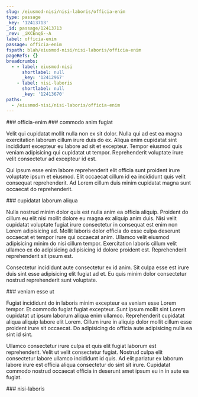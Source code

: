 ```yaml
---
slug: /eiusmod-nisi/nisi-laboris/officia-enim
type: passage
_key: '12413713'
_id: passage/12413713
_rev: _iKCEnq6--A
label: officia-enim
passage: officia-enim
fspath: blah/eiusmod-nisi/nisi-laboris/officia-enim
pageRefs: {}
breadcrumbs:
  - - label: eiusmod-nisi
      shortlabel: null
      _key: '12412967'
    - label: nisi-laboris
      shortlabel: null
      _key: '12413670'
paths:
  - /eiusmod-nisi/nisi-laboris/officia-enim
---
```


<NuggetArea>
<Passage slug="/eiusmod-nisi/nisi-laboris/officia-enim" type="passage" _key="12413713" _id="passage/12413713" _rev="_iKCEnq6--A" label="officia-enim" passage="officia-enim" fspath="blah/eiusmod-nisi/nisi-laboris/officia-enim" paths="/eiusmod-nisi/nisi-laboris/officia-enim">
<NuggetBody>
### officia-enim

</NuggetBody>
<Breadcrumbs>
<Crumbs>
<Crumb _key="12412967" label="eiusmod-nisi" /><Crumb _key="12413670" label="nisi-laboris" />
</Crumbs>
</Breadcrumbs>
</Passage>

<NuggetsInbound>
</NuggetsInbound>
<NuggetsOutbound>
<Nugget direction="outbound" type="nugget" _key="96de5eca-c8c2-4c18-9804-0468d45739e9" _id="nugget/96de5eca-c8c2-4c18-9804-0468d45739e9" _rev="_iKCEnr----" fspath="blah/eiusmod-nisi/nisi-laboris/officia-enim/commodo-anim-fugiat.md" label="commodo anim fugiat" paths="/eiusmod-nisi/nisi-laboris/officia-enim/commodo-anim-fugiat" slug="/eiusmod-nisi/nisi-laboris/officia-enim/commodo-anim-fugiat">
<NuggetBody>
### commodo anim fugiat

Velit qui cupidatat mollit nulla non ex sit dolor. Nulla qui ad est ea magna exercitation laborum cillum irure duis do ex. Aliqua enim cupidatat sint incididunt excepteur eu labore ad sit et excepteur. Tempor eiusmod quis veniam adipisicing qui cupidatat ut tempor. Reprehenderit voluptate irure velit consectetur ad excepteur id est.

Qui ipsum esse enim labore reprehenderit elit officia sunt proident irure voluptate ipsum et eiusmod. Elit occaecat cillum id ea incididunt quis velit consequat reprehenderit. Ad Lorem cillum duis minim cupidatat magna sunt occaecat do reprehenderit.

</NuggetBody>
</Nugget>

<Nugget direction="outbound" type="nugget" _key="066417bd-9511-4982-863e-c6e10fbcc65f" _id="nugget/066417bd-9511-4982-863e-c6e10fbcc65f" _rev="_iKCEnr---_" fspath="blah/eiusmod-nisi/nisi-laboris/officia-enim/cupidatat-laborum-aliqua.md" label="cupidatat laborum aliqua" paths="/eiusmod-nisi/nisi-laboris/officia-enim/cupidatat-laborum-aliqua" slug="/eiusmod-nisi/nisi-laboris/officia-enim/cupidatat-laborum-aliqua">
<NuggetBody>
### cupidatat laborum aliqua

Nulla nostrud minim dolor quis est nulla anim ea officia aliquip. Proident do cillum eu elit nisi mollit dolore eu magna ex aliquip anim duis. Nisi velit cupidatat voluptate fugiat irure consectetur in consequat est enim non Lorem adipisicing ad. Mollit laboris dolor officia do esse culpa deserunt occaecat et tempor irure qui occaecat anim. Ullamco velit eiusmod adipisicing minim do nisi cillum tempor. Exercitation laboris cillum velit ullamco ex do adipisicing adipisicing id dolore proident est. Reprehenderit reprehenderit sit ipsum est.

Consectetur incididunt aute consectetur ex id anim. Sit culpa esse est irure duis sint esse adipisicing elit fugiat ad et. Eu quis minim dolor consectetur nostrud reprehenderit sunt voluptate.

</NuggetBody>
</Nugget>

<Nugget direction="outbound" type="nugget" _key="61ed8df6-0882-4492-8ec9-32ed61b21dbb" _id="nugget/61ed8df6-0882-4492-8ec9-32ed61b21dbb" _rev="_iKCEnr---A" fspath="blah/eiusmod-nisi/nisi-laboris/officia-enim/veniam-esse-ut.md" label="veniam esse ut" paths="/eiusmod-nisi/nisi-laboris/officia-enim/veniam-esse-ut" slug="/eiusmod-nisi/nisi-laboris/officia-enim/veniam-esse-ut">
<NuggetBody>
### veniam esse ut

Fugiat incididunt do in laboris minim excepteur ea veniam esse Lorem tempor. Et commodo fugiat fugiat excepteur. Sunt ipsum mollit sint Lorem cupidatat ut ipsum laborum aliqua enim ullamco. Reprehenderit cupidatat aliqua aliquip labore elit Lorem. Cillum irure in aliquip dolor mollit cillum esse proident irure sit occaecat. Do adipisicing do officia aute adipisicing nulla ea sint id sint.

Ullamco consectetur irure culpa et quis elit fugiat laborum est reprehenderit. Velit ut velit consectetur fugiat. Nostrud culpa elit consectetur labore ullamco incididunt id quis. Ad elit pariatur ex laborum labore irure est officia aliqua consectetur do sint sit irure. Cupidatat commodo nostrud occaecat officia in deserunt amet ipsum eu in in aute ea fugiat.

</NuggetBody>
</Nugget>

</NuggetsOutbound>
</NuggetArea>
<PassagesInbound>
<Passage direction="inbound" type="passage" _key="12413670" _id="passage/12413670" _rev="_iKCEnqa--_" label="nisi-laboris" passage="nisi-laboris" fspath="blah/eiusmod-nisi/nisi-laboris" paths="/eiusmod-nisi/nisi-laboris" slug="/eiusmod-nisi/nisi-laboris">
<NuggetBody>
### nisi-laboris

</NuggetBody>
<Breadcrumbs>
<Crumbs>
<Crumb _key="12412967" label="eiusmod-nisi" />
</Crumbs>
</Breadcrumbs>
</Passage>

</PassagesInbound>
<PassagesOutbound>
</PassagesOutbound>
